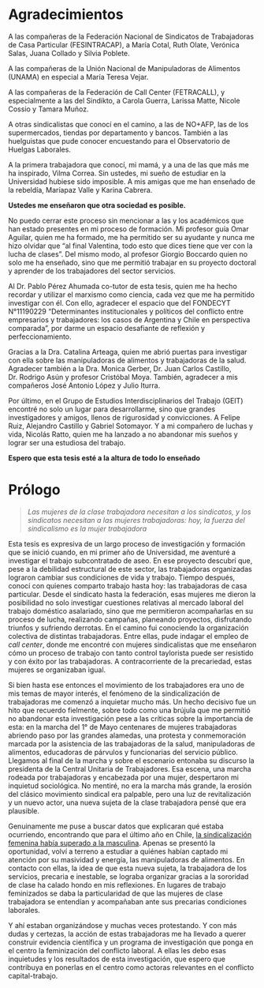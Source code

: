 # Agradecimientos {-}

A las compañeras de la Federación Nacional de Sindicatos de Trabajadoras de Casa Particular (FESINTRACAP), a María Cotal, Ruth Olate, Verónica Salas, Juana Collado y Silvia Poblete.

A las compañeras de la Unión Nacional de Manipuladoras de Alimentos (UNAMA) en especial a María Teresa Vejar. 

A las compañeras de la Federación de Call Center (FETRACALL), y especialmente a las del Sindikto, a Carola Guerra, Larissa Matte, Nicole Cossio y Tamara Muñoz.

A otras sindicalistas que conocí en el camino, a las de NO+AFP, las de los supermercados, tiendas por departamento y bancos. También a las huelguistas que pude conocer encuestando para el Observatorio de Huelgas Laborales. 

A la primera trabajadora que conocí, mi mamá, y a una de las que más me ha inspirado, Vilma Correa. Sin ustedes, mi sueño de estudiar en la Universidad hubiese sido imposible. A mis amigas que me han enseñado de la rebeldía, Maríapaz Valle y Karina Cabrera. 

**Ustedes me enseñaron que otra sociedad es posible.** 

No puedo cerrar este proceso sin mencionar a las y los académicos que han estado presentes en mi proceso de formación. Mi profesor guía Omar Aguilar, quien me ha formado, me ha permitido ser su ayudante y nunca me hizo olvidar que “al final Valentina, todo esto que dices tiene que ver con la lucha de clases”. Del mismo modo, al profesor Giorgio Boccardo quien no solo me ha enseñado, sino que me permitió trabajar en su proyecto doctoral y aprender de los trabajadores del sector servicios. 

Al Dr. Pablo Pérez Ahumada co-tutor de esta tesis, quien me ha hecho recordar y utilizar el marxismo como ciencia, cada vez que me ha permitido investigar con él. Con ello, agradecer el espacio que del FONDECYT N°11190229 "Determinantes institucionales y políticos del conflicto entre empresarios y trabajadores: los casos de Argentina y Chile en perspectiva comparada", por darme un espacio desafiante de reflexión y perfeccionamiento. 

Gracias a la Dra. Catalina Arteaga, quien me abrió puertas para investigar con ella sobre las manipuladoras de alimentos y trabajadoras de la salud. Agradecer también a la Dra. Monica Gerber, Dr. Juan Carlos Castillo, Dr. Rodrigo Asún y profesor Cristóbal Moya. También, agradecer a mis compañeros José Antonio López y Julio Iturra. 

Por último, en el Grupo de Estudios Interdisciplinarios del Trabajo (GEIT) encontré no solo un lugar para desarrollarme, sino que grandes investigadores y amigos, llenos de rigurosidad y convicciones. A Felipe Ruiz,  Alejandro Castillo y Gabriel Sotomayor. Y a mi compañero de luchas y vida, Nicolás Ratto, quien me ha lanzado a no abandonar mis sueños y lograr ser una estudiosa del trabajo. 

**Espero que esta tesis esté a la altura de todo lo enseñado**



# Prólogo {-}

> *Las mujeres de la clase trabajadora necesitan a los sindicatos, y los sindicatos necesitan a las mujeres trabajadoras: hoy, la fuerza del sindicalismo es la mujer trabajadora*

Esta tesis es expresiva de un largo proceso de investigación y formación que se inició cuando, en mi primer año de Universidad, me aventuré a investigar el trabajo subcontratado de aseo. En ese proyecto descubrí que, pese a la debilidad estructural de este sector,  las trabajadoras organizadas lograron cambiar sus condiciones de vida y trabajo. Tiempo después, conocí con quienes comparto trabajo hasta hoy: las trabajadoras de casa particular. Desde el sindicato hasta la federación, esas mujeres me dieron la posibilidad no solo investigar cuestiones relativas al mercado laboral del trabajo doméstico asalariado, sino que me permitieron acompañarlas en su proceso de lucha, realizando campañas, planeando proyectos, disfrutando triunfos y sufriendo derrotas. En el camino fui conociendo la organización colectiva de distintas trabajadoras. Entre ellas, pude indagar el empleo de *call center*, donde me encontré con mujeres sindicalistas que me enseñaron cómo un proceso de trabajo con tanto control taylorista puede ser resistido y con éxito por las trabajadoras. A contracorriente de la precariedad, estas mujeres se organizaban igual.

Si bien hasta ese entonces el movimiento de los trabajadores era uno de mis temas de mayor interés, el fenómeno de la sindicalización de trabajadoras me comenzó a inquietar mucho más. Un hecho decisivo fue un hito que recuerdo fielmente, sobre todo como una brújula que me permitió no abandonar esta investigación pese a las críticas sobre la importancia de esta: en la marcha del 1° de Mayo centenares de mujeres trabajadoras abriendo paso por las grandes alamedas, una protesta y conmemoración marcada por la asistencia de las trabajadoras de la salud, manipuladoras de alimentos, educadoras de párvulos y funcionarias del servicio público. Llegamos al final de la marcha y sobre el escenario entonaba su discurso la presidenta de la Central Unitaria de Trabajadores. Esa escena, una marcha rodeada por trabajadoras y encabezada por una mujer, despertaron mi inquietud sociológica. No mentiré, no era la marcha más grande, la erosión del clásico movimiento sindical era palpable, pero una luz de revitalización y un nuevo actor, una nueva sujeta de la clase trabajadora pensé que era plausible. 

Genuinamente me puse a buscar datos que explicaran qué estaba ocurriendo, encontrando que para el último año en Chile, [la sindicalización femenina había superado a la masculina](https://fabricadedatoslaborales.cl/las-mujeres-y-el-trabajo-asalariado-claves-sobre-su-participaci%C3%B3n-sindical/). Apenas se presentó la oportunidad, volví a terreno a estudiar a quiénes habían captado mi atención por su masividad y energía, las manipuladoras de alimentos. En contacto con ellas, la idea de que esta nueva sujeta, la trabajadora de los servicios, precaria e inestable, se lograba organizar gracias a la sororidad de clase ha calado hondo en mis reflexiones.  En lugares de trabajo feminizados se daba la particularidad de que las mujeres de clase trabajadora se entendían y acompañaban ante sus precarias condiciones laborales. 

Y ahí estaban organizándose y muchas veces protestando. Y con más dudas y certezas, la acción de estas trabajadoras me ha llevado a querer construir evidencia científica y un programa de investigación que ponga en el centro la feminización del conflicto laboral.  A ellas les debo esas inquietudes y los resultados de esta investigación, que espero que contribuya en ponerlas en el centro como actoras relevantes en el conflicto capital-trabajo. 

